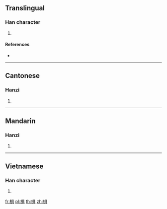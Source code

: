 ==Translingual==

===Han character===
{{Han char|rn=75|rad=木|as=08|sn=12|four=46981|canj=DBMC|ids=⿰木具}}

# {{defn|Han|sort=木08}}

====References====
* {{Han ref|kx=0535.250|dkj=15013|hdz=21231.090|uh=6907|ud=26887|bh=D9BC|bd=55740}}

----

==Cantonese==

===Hanzi===
{{yue-hanzi|jyut=[[geoi2]]|y=geui2}}

# {{defn|lang=yue|sort=木08}}

----

==Mandarin==

===Hanzi===
{{cmn-hanzi|pin=[[jǔ]] ([[ju3]])|wg=chü<sup>3</sup>}}

# {{defn|lang=cmn|sort=木08}}

----

==Vietnamese==

===Han character===
{{vi-readings|rs=木08|hanviet=gụ}}

# {{defn|lang=vi|sort=木08}}

[[fr:椇]]
[[pl:椇]]
[[th:椇]]
[[zh:椇]]